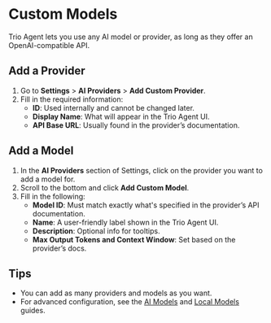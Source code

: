 
# Custom Models

Trio Agent lets you use any AI model or provider, as long as they offer an OpenAI-compatible API.

## Add a Provider
1. Go to **Settings** > **AI Providers** > **Add Custom Provider**.
2. Fill in the required information:
   - **ID**: Used internally and cannot be changed later.
   - **Display Name**: What will appear in the Trio Agent UI.
   - **API Base URL**: Usually found in the provider’s documentation.

## Add a Model
1. In the **AI Providers** section of Settings, click on the provider you want to add a model for.
2. Scroll to the bottom and click **Add Custom Model**.
3. Fill in the following:
   - **Model ID**: Must match exactly what's specified in the provider’s API documentation.
   - **Name**: A user-friendly label shown in the Trio Agent UI.
   - **Description**: Optional info for tooltips.
   - **Max Output Tokens and Context Window**: Set based on the provider’s docs.

## Tips
- You can add as many providers and models as you want.
- For advanced configuration, see the [AI Models](/docs/ai-models) and [Local Models](/docs/local-models) guides.

